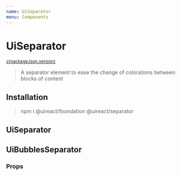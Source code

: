```yaml
---
name: UiSeparator
menu: Components
---
```




# UiSeparator

<sup>
  <a href="https://github.com/inavac182/ui-react/blob/main/packages/separator/" target="_blank">
    v{packageJson.version}
  </a>
</sup>

> A separator element to ease the change of colorations between blocks of content

## Installation

> npm i @uireact/foundation @uireact/separator

## UiSeparator

<Playground>
  <UiSeparator from="primary" to="secondary" />
</Playground>

## UiBubblesSeparator

<Playground>
  <UiBubblesSeparator from="secondary" to="primary" />
</Playground>

### Props

<Props of={UiBubblesSeparator} />
